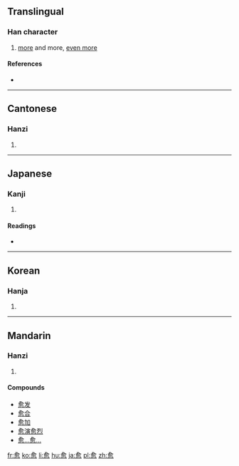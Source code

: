 {{also|癒|瘉}}
==Translingual==

===Han character===
{{Han char|rn=61|rad=心|as=09|sn=13|four=8033<sub>2</sub>|canj=人一月心 (OMBP)|ids=⿱[[俞]][[心]]}}

# [[more]] and more, [[even more]]

====References====
* {{Han ref|kx=0394.030|dkj=10904|dj=0730.140|hdz=42322.150|uh=6108|ud=24840|bh=B755|bd=46933}}

----

==Cantonese==

===Hanzi===
{{yue-hanzi|jyut=|y=yu6|tra=[[癒]], [[瘉]]}}

# {{defn|Cantonese|sort=心09}}

----

==Japanese==

===Kanji===
{{ja-kanji|grade=|rs=心09}}

# {{defn|Japanese|sort=心09}}

====Readings====
* {{ja-readings|on=[[ゆ]] (yu)|kun=[[まさる]] (masaru), [[いよいよ]] (iyoiyo)}}

----

==Korean==

===Hanja===
{{ko-hanja|hangeul=[[유]]|eumhun=|rv=yu|mr=yu|y=yu}}

# {{defn|Korean|sort=心09}}

----

==Mandarin==

===Hanzi===
{{cmn-hanzi|tra=[[癒]], [[瘉]]|pin=[[yù]] ([[yu4]])|wg=yü<sup>4</sup>}}

# {{defn|Mandarin|sort=心09}}

====Compounds====
* [[愈发]]
* [[愈合]]
* [[愈加]]
* [[愈演愈烈]]
* [[愈…愈…]]

[[fr:愈]]
[[ko:愈]]
[[li:愈]]
[[hu:愈]]
[[ja:愈]]
[[pl:愈]]
[[zh:愈]]